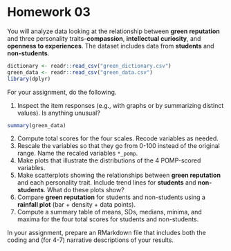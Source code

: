 # Homework 03

You will analyze data looking at the relationship between **green reputation** and three personality traits--**compassion**, **intellectual curiosity**, and **openness to experiences**.
The dataset includes data from **students** and **non-students**.

```r
dictionary <- readr::read_csv("green_dictionary.csv")
green_data <- readr::read_csv("green_data.csv")
library(dplyr)
```

For your assignment, do the following.

  1. Inspect the item responses (e.g., with graphs or by summarizing distinct values). 
     Is anything unusual?
```r
summary(green_data)
```
  2. Compute total scores for the four scales. 
     Recode variables as needed.
  3. Rescale the variables so that they go from 0-100 instead of the original range.
     Name the recaled variables `*_pomp`.
  4. Make plots that illustrate the distributions of the 4 POMP-scored variables.
  5. Make scatterplots showing the relationships between **green reputation** and each personality trait.
     Include trend lines for **students** and **non-students**.
     What do these plots show?
  6. Compare **green reputation** for students and non-students using a **rainfall plot** (bar + density + data points).
  7. Compute a summary table of means, SDs, medians, minima, and maxima for the four total scores for students and non-students.
  
In your assignment, prepare an RMarkdown file that includes both the coding and (for 4-7) narrative descriptions of your results.
